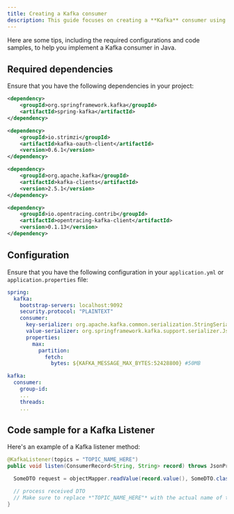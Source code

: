 ```yaml
---
title: Creating a Kafka consumer
description: This guide focuses on creating a **Kafka** consumer using Spring Boot.
---
```


Here are some tips, including the required configurations and code samples, to help you implement a Kafka consumer in Java.

## Required dependencies

Ensure that you have the following dependencies in your project:

```xml
<dependency>
    <groupId>org.springframework.kafka</groupId>
    <artifactId>spring-kafka</artifactId>
</dependency>

<dependency>
    <groupId>io.strimzi</groupId>
    <artifactId>kafka-oauth-client</artifactId>
    <version>0.6.1</version>
</dependency>

<dependency>
    <groupId>org.apache.kafka</groupId>
    <artifactId>kafka-clients</artifactId>
    <version>2.5.1</version>
</dependency>

<dependency>
    <groupId>io.opentracing.contrib</groupId>
    <artifactId>opentracing-kafka-client</artifactId>
    <version>0.1.13</version>
</dependency>
```

## Configuration

Ensure that you have the following configuration in your `application.yml` or `application.properties` file:

```yaml
spring:
  kafka:
    bootstrap-servers: localhost:9092
    security.protocol: "PLAINTEXT"
    consumer:
      key-serializer: org.apache.kafka.common.serialization.StringSerializer
      value-serializer: org.springframework.kafka.support.serializer.JsonSerializer
      properties:
        max:
          partition:
            fetch:
              bytes: ${KAFKA_MESSAGE_MAX_BYTES:52428800} #50MB

kafka:
  consumer:
    group-id: 
    ...
    threads:
    ...
```

## Code sample for a Kafka Listener

Here's an example of a Kafka listener method:

```java
@KafkaListener(topics = "TOPIC_NAME_HERE")
public void listen(ConsumerRecord<String, String> record) throws JsonProcessingException {

  SomeDTO request = objectMapper.readValue(record.value(), SomeDTO.class);

  // process received DTO
  // Make sure to replace *"TOPIC_NAME_HERE"* with the actual name of the Kafka topic you want to consume from. Additionally, ensure that you have the necessary serialization and deserialization logic based on your specific use case.
}
```
